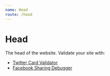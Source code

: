 ```yaml
---
name: Head
route: /head
---
```



# Head

The head of the website. Validate your site with:

- [Twitter Card Validator](https://cards-dev.twitter.com/validator)
- [Facebook Sharing Debugger](https://developers.facebook.com/tools/debug)

<Props of={Head} />

